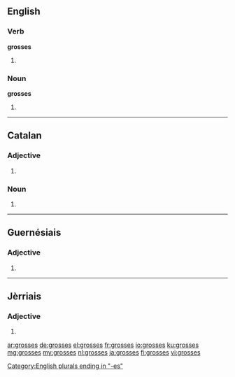 ==English==

===Verb===
'''grosses'''
# {{third-person singular of|gross}}

===Noun===
'''grosses'''
# {{plural of|gross}}

[[Category:English plurals ending in "-es"]]

----

==Catalan==

===Adjective===
{{ca-adj-form}}

# {{feminine plural of|gros|lang=ca}}

===Noun===
{{ca-noun-form}}

# {{plural of|grossa|lang=ca|nocat=1}}

----

==Guernésiais==

===Adjective===
{{roa-grn-adj-form|f|p}}

# {{form of|feminine plural|gros|lang=roa-grn}}

----

==Jèrriais==

===Adjective===
{{roa-jer-adj-form|f|p}}

# {{form of|feminine plural|gros|lang=roa-jer}}

[[ar:grosses]]
[[de:grosses]]
[[el:grosses]]
[[fr:grosses]]
[[io:grosses]]
[[ku:grosses]]
[[mg:grosses]]
[[my:grosses]]
[[nl:grosses]]
[[ja:grosses]]
[[fi:grosses]]
[[vi:grosses]]